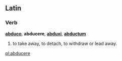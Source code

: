 ==Latin==
===Verb===
'''[[abduco]]''', '''abducere''', '''[[abduxi]]''', '''[[abductum]]'''
#to take away, to detach, to withdraw or lead away.

[[pl:abducere]]